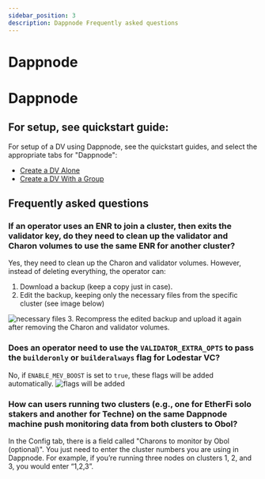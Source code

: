 ```yaml
---
sidebar_position: 3
description: Dappnode Frequently asked questions
---
```


# Dappnode

# Dappnode

## For setup, see quickstart guide:

For setup of a DV using Dappnode, see the quickstart guides, and select the appropriate tabs for "Dappnode":
- [Create a DV Alone](../start/quickstart_alone.mdx)
- [Create a DV With a Group](../start/quickstart_group.mdx)

## Frequently asked questions

### If an operator uses an ENR to join a cluster, then exits the validator key, do they need to clean up the validator and Charon volumes to use the same ENR for another cluster?

Yes, they need to clean up the Charon and validator volumes. However, instead of deleting everything, the operator can:

1.	Download a backup (keep a copy just in case).
2.	Edit the backup, keeping only the necessary files from the specific cluster (see image below)
<img src="/img/BackupFAQ.jpeg" alt="necessary files"/>
3.	Recompress the edited backup and upload it again after removing the Charon and validator volumes.

### Does an operator need to use the `VALIDATOR_EXTRA_OPTS` to pass the `builderonly` or `builderalways` flag for Lodestar VC?

No, if `ENABLE_MEV_BOOST` is set to `true`, these flags will be added automatically.
<img src="/img/dappnodeFlags.jpeg" alt="flags will be added"/>

### How can users running two clusters (e.g., one for EtherFi solo stakers and another for Techne) on the same Dappnode machine push monitoring data from both clusters to Obol?

In the Config tab, there is a field called "Charons to monitor by Obol (optional)". You just need to enter the cluster numbers you are using in Dappnode. For example, if you’re running three nodes on clusters 1, 2, and 3, you would enter “1,2,3”.